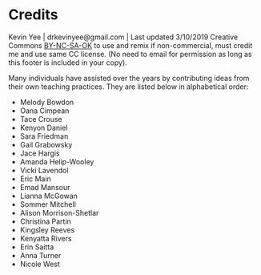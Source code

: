 # Credits

Kevin Yee | drkevinyee@gmail.com | Last updated 3/10/2019
Creative Commons [BY-NC-SA-OK](https://creativecommons.org/licenses/by-nc-sa/4.0/) to use and remix if non-commercial, must credit me and use same CC license. (No need to email for permission as long as this footer is included in your copy).

Many individuals have assisted over the years by contributing ideas from their own teaching practices. They are listed below in alphabetical order:

* Melody Bowdon
* Oana Cimpean
* Tace Crouse
* Kenyon Daniel
* Sara Friedman
* Gail Grabowsky
* Jace Hargis
* Amanda Helip-Wooley
* Vicki Lavendol
* Eric Main
* Emad Mansour
* Lianna McGowan
* Sommer Mitchell
* Alison Morrison-Shetlar
* Christina Partin
* Kingsley Reeves
* Kenyatta Rivers
* Erin Saitta
* Anna Turner
* Nicole West